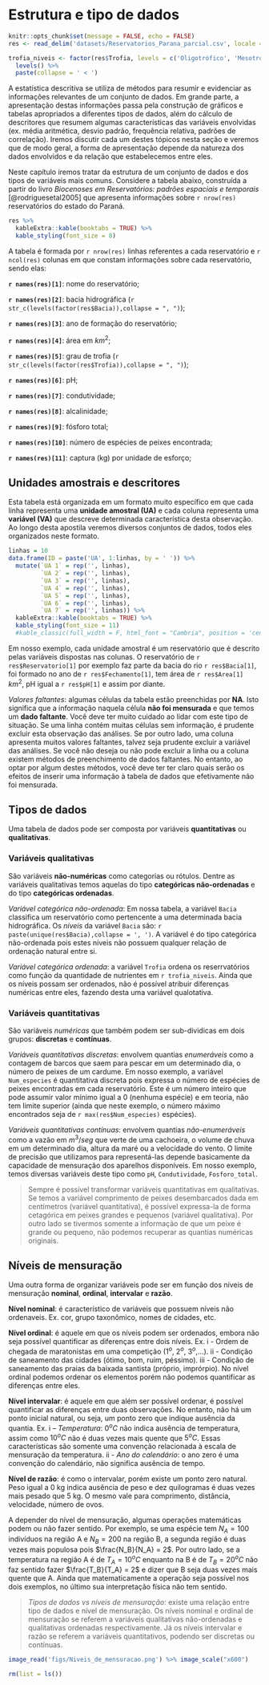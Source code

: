 # Estrutura e tipo de dados {#estrdados}

```r
knitr::opts_chunk$set(message = FALSE, echo = FALSE)
res <- read_delim('datasets/Reservatorios_Parana_parcial.csv', locale = locale(encoding = "latin1"))

trofia_niveis <- factor(res$Trofia, levels = c('Oligotrófico', 'Mesotrófico', 'Eutrófico'), ordered = TRUE) %>%
  levels() %>% 
  paste(collapse = ' < ')
```

A estatística descritiva se utiliza de métodos para resumir e evidenciar as informações relevantes de um conjunto de dados. Em grande parte, a apresentação destas informações passa pela construção de gráficos e tabelas apropriados a diferentes tipos de dados, além do cálculo de descritores que resumem algumas características das variáveis envolvidas (ex. média aritmética, desvio padrão, frequência relativa, padrões de correlação). Iremos discutir cada um destes tópicos nesta seção e veremos que de modo geral, a forma de apresentação depende da natureza dos dados envolvidos e da relação que estabelecemos entre eles. 

Neste capítulo iremos tratar da estrutura de um conjunto de dados e dos tipos de variáveis mais comuns. Considere a tabela abaixo, construída a partir do livro *Biocenoses em Reservatórios: padrões espaciais e temporais* [@rodriguesetal2005] que apresenta informações sobre `r nrow(res)` reservatórios do estado do Paraná.

```r
res %>% 
  kableExtra::kable(booktabs = TRUE) %>%
  kable_styling(font_size = 8)
```

A tabela é formada por `r nrow(res)` linhas referentes a cada reservatório e `r ncol(res)` colunas em que constam informações sobre cada reservatório, sendo elas:

**`r names(res)[1]`**: nome do reservatório;

**`r names(res)[2]`**: bacia hidrográfica (`r str_c(levels(factor(res$Bacia)),collapse = ", ")`);

**`r names(res)[3]`**: ano de formação do reservatório;

**`r names(res)[4]`**: área em $km^2$;

**`r names(res)[5]`**: grau de trofia (`r str_c(levels(factor(res$Trofia)),collapse = ", ")`);

**`r names(res)[6]`**: pH;

**`r names(res)[7]`**: condutividade;

**`r names(res)[8]`**: alcalinidade;

**`r names(res)[9]`**: fósforo total;

**`r names(res)[10]`**: número de espécies de peixes encontrada;

**`r names(res)[11]`**: captura (kg) por unidade de esforço;


## Unidades amostrais e descritores

Esta tabela está organizada em um formato muito específico em que cada linha representa uma **unidade amostral (UA)** e cada coluna representa uma **variável (VA)** que descreve determinada característica desta observação. Ao longo desta apostila veremos diversos conjuntos de dados, todos eles organizados neste formato.

```r
linhas = 10
data.frame(ID = paste('UA', 1:linhas, by = ' ')) %>%
  mutate(`UA 1` = rep('', linhas), 
         `UA 2` = rep('', linhas),
         `UA 3` = rep('', linhas),
         `UA 4` = rep('', linhas),
         `UA 5` = rep('', linhas),
         `UA 6` = rep('', linhas),
         `UA 7` = rep('', linhas)) %>% 
  kableExtra::kable(booktabs = TRUE) %>%
  kable_styling(font_size = 11)
  #kable_classic(full_width = F, html_font = "Cambria", position = 'center')

```

Em nosso exemplo, cada unidade amostral é um reservatório que é descrito pelas variáveis dispostas nas colunas. O reservatório de `r res$Reservatorio[1]` por exemplo faz parte da bacia do rio `r res$Bacia[1]`, foi formado no ano de `r res$Fechamento[1]`, tem área de `r res$Area[1]` $km^2$, pH igual a `r res$pH[1]` e assim por diante.

*Valores faltantes*: algumas células da tabela estão preenchidas por **NA**. Isto significa que a informação naquela célula **não foi mensurada** e que temos um **dado faltante**. Você deve ter muito cuidado ao lidar com este tipo de situação. Se uma linha contém muitas células sem informação, é prudente excluir esta observação das análises. Se por outro lado, uma coluna apresenta muitos valores faltantes, talvez seja prudente excluir a variável das análises. Se você não deseja ou não pode excluir a linha ou a coluna existem métodos de preenchimento de dados faltantes. No entanto, ao optar por algum destes métodos, você deve ter ter claro quais serão os efeitos de inserir uma informação à tabela de dados que efetivamente não foi mensurada.


## Tipos de dados

Uma tabela de dados pode ser composta por variáveis **quantitativas** ou **qualitativas**.

### Variáveis qualitativas

São variáveis **não-numéricas** como categorias ou rótulos. Dentre as variáveis qualitativas temos aquelas do tipo **categóricas não-ordenadas** e do tipo **categóricas ordenadas**. 

*Variável categórica não-ordenada*: Em nossa tabela, a variável `Bacia` classifica um reservatório como pertencente a uma determinada bacia hidrográfica. Os *níveis* da variável `Bacia` são: ``r paste(unique(res$Bacia),collapse = ', ')``. A variável é do tipo categórica não-ordenada pois estes níveis não possuem qualquer relação de ordenação natural entre si.

*Variável categórica ordenada*: a variável `Trofia` ordena os reserrvatórios como função da quantidade de nutrientes em ``r trofia_niveis``. Ainda que os níveis possam ser ordenados, não é possível atribuir diferenças numéricas entre eles, fazendo desta uma variável qualotativa.

### Variáveis quantitativas

São variáveis *numéricas* que também podem ser sub-dividicas em dois grupos: **discretas** e **contínuas**. 

*Variáveis quantitativas discretas*: envolvem quantias *enumeráveis* como a contagem de barcos que saem para pescar em um determinado dia, o número de peixes de um cardume. Em nosso exemplo, a variável `Num_especies` é quantitativa discreta pois expressa o número de espécies de peixes encontradas em cada reservatório. Este é um número inteiro que pode assumir valor mínimo igual a 0 (nenhuma espécie) e em teoria, não tem limite superior (ainda que neste exemplo, o número máximo encontrados seja de `r max(res$Num_especies)` espécies).

*Variáveis quantitativas contínuas*: envolvem quantias *não-enumeráveis* como a vazão em $m^3/seg$ que verte de uma cachoeira, o volume de chuva em um determinado dia, altura da maré ou a velocidade do vento. O limite de precisão que utilizamos para representá-las depende basicamente da capacidade de mensuração dos aparelhos disponíveis. Em nosso exemplo, temos diversas variáveis deste tipo como `pH`, `Condutividade`, `Fosforo_total`.

> Sempre é possível transformar variáveis quantitativas em qualitativas. Se temos a variável comprimento de peixes desembarcados dada em centímetros (variável quantitativa), é possível expressa-la de forma cetagórica em peixes grandes e pequenos (variável qualitativa). Por outro lado se tivermos somente a informação de que um peixe é grande ou pequeno, não podemos recuperar as quantias numéricas originais.

## Níveis de mensuração

Uma outra forma de organizar variáveis pode ser em função dos níveis de mensuração **nominal**, **ordinal**, **intervalar** e **razão**.

**Nível nominal**: é característico de variáveis que possuem níveis não ordenaveis. Ex. cor, grupo taxonômico, nomes de cidades, etc.

**Nível ordinal**: é aquele em que os níveis podem ser ordenados, embora não seja possível quantificar as diferenças entre dois níveis. Ex. i - Ordem de chegada de maratonistas em uma competição ($1^o$, $2^o$, $3^o$,...). ii - Condição de saneamento das cidades (ótimo, bom, ruim, péssimo). iii - Condição de saneamento das praias da baixada santista (próprio, imprórpio). No nível ordinal podemos ordenar os elementos porém não podemos quantificar as diferenças entre eles.

**Nível intervalar**: é aquele em que além ser possível ordenar, é possível quantificar as diferenças entre duas observações. No entanto, não há um ponto inicial natural, ou seja, um ponto zero que indique ausência da quantia. Ex. i – *Temperatura*: $0^oC$ não indica ausência de temperatura, assim como $10^oC$ não é duas vezes mais quente que $5^oC$. Essas características são somente uma convenção relacionada à escala de mensuração da temperatura. ii - *Ano do calendário*: o ano zero é uma convenção do calendário, não significa ausência de tempo.

**Nível de razão**: é como o intervalar, porém existe um ponto zero natural. Peso igual a 0 kg indica ausência de peso e dez quilogramas é duas vezes mais pesado que 5 kg. O mesmo vale para comprimento, distância, velocidade, número de ovos. 

A depender do nível de mensuração, algumas operações matemáticas podem ou não fazer sentido. Por exemplo, se uma espécie tem $N_A = 100$ indivíduos na região A e $N_B = 200$ na região B, a segunda região é duas vezes mais populosa pois $\frac{N_B}{N_A} = 2$. Por outro lado, se a temperatura na região A é de $T_A = 10^oC$ enquanto na B é de $T_B = 20^oC$ não faz sentido fazer $\frac{T_B}{T_A} = 2$ e dizer que B seja duas vezes mais quente que A. Ainda que matematicamente a operação seja possível nos dois exemplos, no último sua interpretação física não tem sentido.

> *Tipos de dados vs níveis de mensuração*: existe uma relação entre tipo de dados e nível de mensuração. Os níveis nominal e ordinal de mensuração se referem a variáveis qualitativas não-ordenadas e qualitativas ordenadas respectivamente. Já os níveis intervalar e razão se referem a variáveis quantitativos, podendo ser discretas ou contínuas.

```r
image_read('figs/Niveis_de_mensuracao.png') %>% image_scale("x600")

```


```r
rm(list = ls())
```


